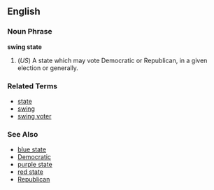 ==English==

===Noun Phrase===
'''swing state'''

# (''US'') A state which may vote Democratic or Republican, in a given election or generally.

===Related Terms===
*[[state]]
*[[swing]]
*[[swing voter]]

===See Also===
*[[blue state]]
*[[Democratic]]
*[[purple state]]
*[[red state]]
*[[Republican]]